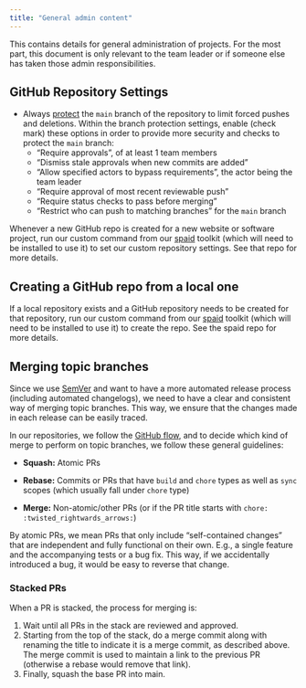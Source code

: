 ```yaml
---
title: "General admin content"
---
```


This contains details for general administration of projects. For the
most part, this document is only relevant to the team leader or if
someone else has taken those admin responsibilities.

## GitHub Repository Settings

-   Always
    [protect](https://docs.github.com/en/repositories/configuring-branches-and-merges-in-your-repository/managing-protected-branches/managing-a-branch-protection-rule)
    the `main` branch of the repository to limit forced pushes and
    deletions. Within the branch protection settings, enable (check
    mark) these options in order to provide more security and checks to
    protect the `main` branch:
    -   "Require approvals", of at least 1 team members
    -   "Dismiss stale approvals when new commits are added"
    -   "Allow specified actors to bypass requirements", the actor being
        the team leader
    -   "Require approval of most recent reviewable push"
    -   "Require status checks to pass before merging"
    -   "Restrict who can push to matching branches" for the `main`
        branch

Whenever a new GitHub repo is created for a new website or software
project, run our custom command from our
[spaid](https://github.com/seedcase-project/spaid) toolkit (which will
need to be installed to use it) to set our custom repository settings.
See that repo for more details.

## Creating a GitHub repo from a local one

If a local repository exists and a GitHub repository needs to be created
for that repository, run our custom command from our
[spaid](https://github.com/seedcase-project/spaid) toolkit (which will
need to be installed to use it) to create the repo. See the spaid repo
for more details.

## Merging topic branches

Since we use
[SemVer](https://decisions.seedcase-project.org/why-semver/) and want to
have a more automated release process (including automated changelogs),
we need to have a clear and consistent way of merging topic branches.
This way, we ensure that the changes made in each release can be easily
traced.

In our repositories, we follow the [GitHub
flow](https://decisions.seedcase-project.org/why-github-flow/), and to
decide which kind of merge to perform on topic branches, we follow these
general guidelines:

-   **Squash:** Atomic PRs

-   **Rebase:** Commits or PRs that have `build` and `chore` types as
    well as `sync` scopes (which usually fall under `chore` type)

-   **Merge:** Non-atomic/other PRs (or if the PR title starts with
    `chore: :twisted_rightwards_arrows:`)

By atomic PRs, we mean PRs that only include "self-contained changes"
that are independent and fully functional on their own. E.g., a single
feature and the accompanying tests or a bug fix. This way, if we
accidentally introduced a bug, it would be easy to reverse that change.

### Stacked PRs

When a PR is stacked, the process for merging is:

1.  Wait until all PRs in the stack are reviewed and approved.
2.  Starting from the top of the stack, do a merge commit along with
    renaming the title to indicate it is a merge commit, as described
    above. The merge commit is used to maintain a link to the previous
    PR (otherwise a rebase would remove that link).
3.  Finally, squash the base PR into main.
